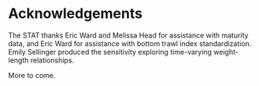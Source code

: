 # Acknowledgements {#sec-acknowledgements}

The STAT thanks Eric Ward and Melissa Head for assistance with maturity data, and Eric Ward for assistance with bottom trawl index standardization. Emily Sellinger produced the sensitivity exploring time-varying weight-length relationships. 

More to come.
